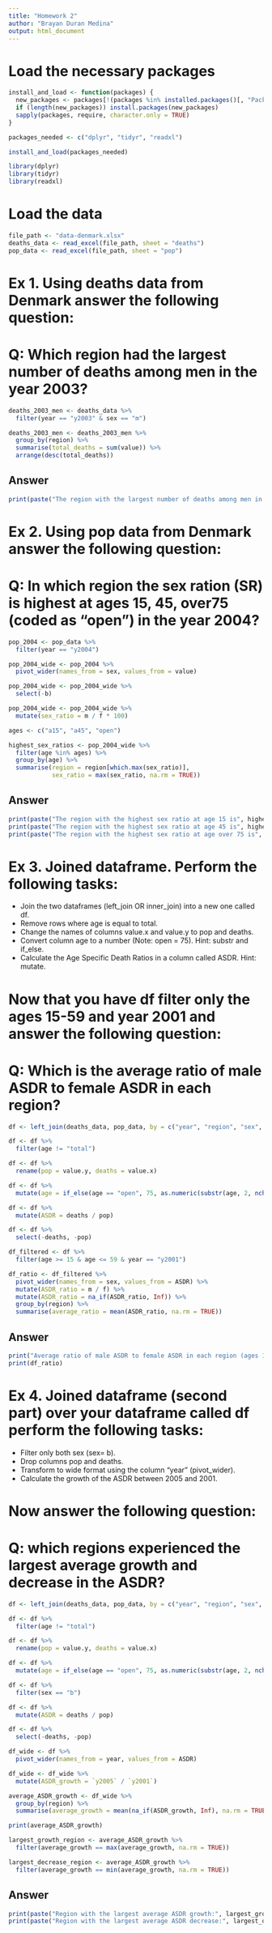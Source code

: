```yaml
---
title: "Homework 2"
author: "Brayan Duran Medina"
output: html_document
---
```


# Load the necessary packages

```r
install_and_load <- function(packages) {
  new_packages <- packages[!(packages %in% installed.packages()[, "Package"])]
  if (length(new_packages)) install.packages(new_packages)
  sapply(packages, require, character.only = TRUE)
}

packages_needed <- c("dplyr", "tidyr", "readxl")

install_and_load(packages_needed)

library(dplyr)
library(tidyr)
library(readxl)
```

# Load the data

```r
file_path <- "data-denmark.xlsx"
deaths_data <- read_excel(file_path, sheet = "deaths")
pop_data <- read_excel(file_path, sheet = "pop")
```

# Ex 1. Using deaths data from Denmark answer the following question:

# Q: Which region had the largest number of deaths among men in the year 2003?

```r
deaths_2003_men <- deaths_data %>%
  filter(year == "y2003" & sex == "m")

deaths_2003_men <- deaths_2003_men %>%
  group_by(region) %>%
  summarise(total_deaths = sum(value)) %>%
  arrange(desc(total_deaths))
```

## Answer
```r
print(paste("The region with the largest number of deaths among men in 2003 was", deaths_2003_men$region[1], "with", deaths_2003_men$total_deaths[1], "deaths."))
```

# Ex 2. Using pop data from Denmark answer the following question:

# Q: In which region the sex ration (SR) is highest at ages 15, 45, over75 (coded as "open") in the year 2004?

```r
pop_2004 <- pop_data %>%
  filter(year == "y2004")

pop_2004_wide <- pop_2004 %>%
  pivot_wider(names_from = sex, values_from = value)

pop_2004_wide <- pop_2004_wide %>%
  select(-b)

pop_2004_wide <- pop_2004_wide %>%
  mutate(sex_ratio = m / f * 100)

ages <- c("a15", "a45", "open")

highest_sex_ratios <- pop_2004_wide %>%
  filter(age %in% ages) %>%
  group_by(age) %>%
  summarise(region = region[which.max(sex_ratio)],
            sex_ratio = max(sex_ratio, na.rm = TRUE))
```

## Answer
```r
print(paste("The region with the highest sex ratio at age 15 is", highest_sex_ratios$region[1], "with a ratio of", highest_sex_ratios$sex_ratio[1]))
print(paste("The region with the highest sex ratio at age 45 is", highest_sex_ratios$region[2], "with a ratio of", highest_sex_ratios$sex_ratio[2]))
print(paste("The region with the highest sex ratio at age over 75 is", highest_sex_ratios$region[3], "with a ratio of", highest_sex_ratios$sex_ratio[3]))
```

# Ex 3. Joined dataframe. Perform the following tasks:

- Join the two dataframes (left_join OR inner_join) into a new one called df.
- Remove rows where age is equal to total.
- Change the names of columns value.x and value.y to pop and deaths.
- Convert column age to a number (Note: open = 75). Hint: substr and if_else.
- Calculate the Age Specific Death Ratios in a column called ASDR. Hint: mutate.

# Now that you have df filter only the ages 15-59 and year 2001 and answer the following question:

# Q: Which is the average ratio of male ASDR to female ASDR in each region?

```r
df <- left_join(deaths_data, pop_data, by = c("year", "region", "sex", "age"))

df <- df %>%
  filter(age != "total")

df <- df %>%
  rename(pop = value.y, deaths = value.x)

df <- df %>%
  mutate(age = if_else(age == "open", 75, as.numeric(substr(age, 2, nchar(age)))))

df <- df %>%
  mutate(ASDR = deaths / pop)

df <- df %>%
  select(-deaths, -pop)

df_filtered <- df %>%
  filter(age >= 15 & age <= 59 & year == "y2001")

df_ratio <- df_filtered %>%
  pivot_wider(names_from = sex, values_from = ASDR) %>%
  mutate(ASDR_ratio = m / f) %>%
  mutate(ASDR_ratio = na_if(ASDR_ratio, Inf)) %>%
  group_by(region) %>%
  summarise(average_ratio = mean(ASDR_ratio, na.rm = TRUE))
```

## Answer
```r
print("Average ratio of male ASDR to female ASDR in each region (ages 15-59, year 2001):")
print(df_ratio)
```

# Ex 4. Joined dataframe (second part) over your dataframe called df perform the following tasks:

- Filter only both sex (sex= b).
- Drop columns pop and deaths.
- Transform to wide format using the column "year" (pivot_wider).
- Calculate the growth of the ASDR between 2005 and 2001.

# Now answer the following question:

# Q: which regions experienced the largest average growth and decrease in the ASDR?

```r
df <- left_join(deaths_data, pop_data, by = c("year", "region", "sex", "age"))

df <- df %>%
  filter(age != "total")

df <- df %>%
  rename(pop = value.y, deaths = value.x)

df <- df %>%
  mutate(age = if_else(age == "open", 75, as.numeric(substr(age, 2, nchar(age)))))

df <- df %>%
  filter(sex == "b")

df <- df %>%
  mutate(ASDR = deaths / pop)

df <- df %>%
  select(-deaths, -pop)

df_wide <- df %>%
  pivot_wider(names_from = year, values_from = ASDR)

df_wide <- df_wide %>%
  mutate(ASDR_growth = `y2005` / `y2001`)

average_ASDR_growth <- df_wide %>%
  group_by(region) %>%
  summarise(average_growth = mean(na_if(ASDR_growth, Inf), na.rm = TRUE))

print(average_ASDR_growth)

largest_growth_region <- average_ASDR_growth %>%
  filter(average_growth == max(average_growth, na.rm = TRUE))

largest_decrease_region <- average_ASDR_growth %>%
  filter(average_growth == min(average_growth, na.rm = TRUE))
```

## Answer
```r
print(paste("Region with the largest average ASDR growth:", largest_growth_region$region))
print(paste("Region with the largest average ASDR decrease:", largest_decrease_region$region))
```